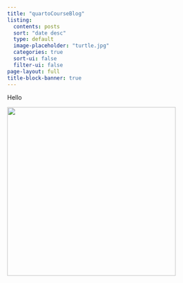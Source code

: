 ```yaml
---
title: "quartoCourseBlog"
listing:
  contents: posts
  sort: "date desc"
  type: default
  image-placeholder: "turtle.jpg"
  categories: true
  sort-ui: false
  filter-ui: false
page-layout: full
title-block-banner: true
---
```


Hello

![](https://loe.org/content/2016-07-15/TURTLES-Blanding's_turtle_up_close.jpg){width="390"}

